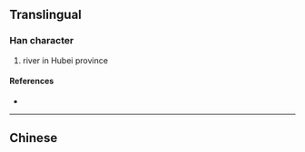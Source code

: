 {{also|灄}}
{{character info/new}}
==Translingual==

===Han character===
{{Han char|rn=85|rad=水|as=10|sn=13|four=|canj=ESJE|ids=⿰氵聂}}

# river in Hubei province

====References====
* {{Han ref|kx=0643.241|hdz=31693.110|uh=6EE0|ud=28384}}

----

==Chinese==
{{zh-see|灄}}